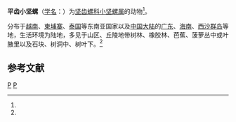 {{Speciesbox
| taxon = Camaenalla platyodon
| binomial_authority = (Pfeiffer, [[1845年|1845]])<ref name='id11054'/>
}}

'''平齿小坚螺'''（[[学名|学名]]：{{lang|la|''Camaenalla platyodon''}}）为[[坚齿螺科|坚齿螺科]][[小坚螺属|小坚螺属]]的动物<ref name='id11054'/>。

分布于[[越南|越南]]、[[柬埔寨|柬埔寨]]、[[泰国|泰国]]等东南亚国家以及[[中国大陆|中国大陆]]的[[广东|广东]]、[[海南|海南]]、[[西沙群岛|西沙群岛]]等地，生活环境为陆地，多见于山区、丘陵地带树林、橡胶林、芭蕉、菠萝丛中或叶腋里以及石块、树洞中、树叶下。<ref name='id11054'/>

==参考文献==
{{reflist |refs=
<ref name='id11054'>{{cite web| url =http://www.bioinfo.cn/db05/BjdwSpecies.php?action=view&id=11054| title =平齿小坚螺| work =《中国动物物种编目数据库》| publisher =中国科学院微生物研究所| author =中国科学院动物研究所| accessdate =2009-04-28| deadurl =yes| archiveurl =https://web.archive.org/web/20160305004122/http://www.bioinfo.cn/db05/BjdwSpecies.php?action=view&id=11054| archivedate =2016-03-05}}</ref>
}}

{{Mollusc-stub}}
{{Taxonbar}}
[[Category:1845年描述的动物|P]]
[[Category:小坚螺属|P]]